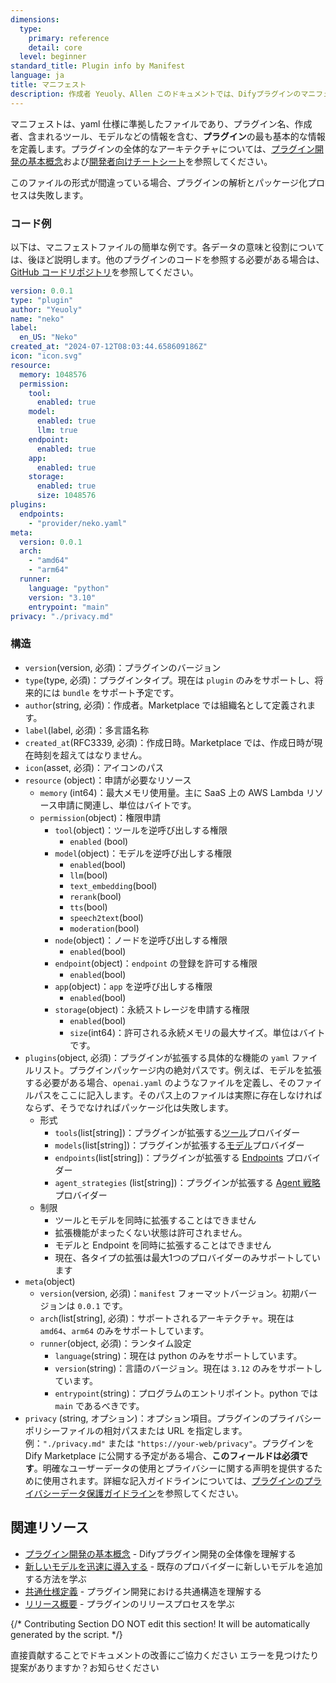 ```yaml
---
dimensions:
  type:
    primary: reference
    detail: core
  level: beginner
standard_title: Plugin info by Manifest
language: ja
title: マニフェスト
description: 作成者 Yeuoly、Allen このドキュメントでは、Difyプラグインのマニフェストファイルについて詳しく説明します。これは、プラグインの基本情報を定義するYAMLファイルです。ドキュメントには、完全なコード例と詳細な構造説明が含まれており、プラグインのバージョン、タイプ、作成者、名称、リソース使用、権限申請、機能定義、ランタイムなど、各方面の設定情報を網羅しています。
---
```


マニフェストは、yaml 仕様に準拠したファイルであり、プラグイン名、作成者、含まれるツール、モデルなどの情報を含む、**プラグイン**の最も基本的な情報を定義します。プラグインの全体的なアーキテクチャについては、[プラグイン開発の基本概念](/plugin-dev-ja/0111-getting-started-dify-plugin)および[開発者向けチートシート](/plugin-dev-ja/0131-cheatsheet)を参照してください。

このファイルの形式が間違っている場合、プラグインの解析とパッケージ化プロセスは失敗します。

### コード例

以下は、マニフェストファイルの簡単な例です。各データの意味と役割については、後ほど説明します。他のプラグインのコードを参照する必要がある場合は、[GitHub コードリポジトリ](https://github.com/langgenius/dify-official-plugins/blob/main/tools/google/manifest.yaml)を参照してください。

```yaml
version: 0.0.1
type: "plugin"
author: "Yeuoly"
name: "neko"
label:
  en_US: "Neko"
created_at: "2024-07-12T08:03:44.658609186Z"
icon: "icon.svg"
resource:
  memory: 1048576
  permission:
    tool:
      enabled: true
    model:
      enabled: true
      llm: true
    endpoint:
      enabled: true
    app:
      enabled: true
    storage: 
      enabled: true
      size: 1048576
plugins:
  endpoints:
    - "provider/neko.yaml"
meta:
  version: 0.0.1
  arch:
    - "amd64"
    - "arm64"
  runner:
    language: "python"
    version: "3.10"
    entrypoint: "main"
privacy: "./privacy.md"
```

### 構造

* `version`(version, 必須)：プラグインのバージョン
* `type`(type, 必須)：プラグインタイプ。現在は `plugin` のみをサポートし、将来的には `bundle` をサポート予定です。
* `author`(string, 必須)：作成者。Marketplace では組織名として定義されます。
* `label`(label, 必須)：多言語名称
* `created_at`(RFC3339, 必須)：作成日時。Marketplace では、作成日時が現在時刻を超えてはなりません。
* `icon`(asset, 必須)：アイコンのパス
* `resource` (object)：申請が必要なリソース
  * `memory` (int64)：最大メモリ使用量。主に SaaS 上の AWS Lambda リソース申請に関連し、単位はバイトです。
  * `permission`(object)：権限申請
    * `tool`(object)：ツールを逆呼び出しする権限
      * `enabled` (bool)
    * `model`(object)：モデルを逆呼び出しする権限
      * `enabled`(bool)
      * `llm`(bool)
      * `text_embedding`(bool)
      * `rerank`(bool)
      * `tts`(bool)
      * `speech2text`(bool)
      * `moderation`(bool)
    * `node`(object)：ノードを逆呼び出しする権限
      * `enabled`(bool)
    * `endpoint`(object)：`endpoint` の登録を許可する権限
      * `enabled`(bool)
    * `app`(object)：`app` を逆呼び出しする権限
      * `enabled`(bool)
    * `storage`(object)：永続ストレージを申請する権限
      * `enabled`(bool)
      * `size`(int64)：許可される永続メモリの最大サイズ。単位はバイトです。
* `plugins`(object, 必須)：プラグインが拡張する具体的な機能の `yaml` ファイルリスト。プラグインパッケージ内の絶対パスです。例えば、モデルを拡張する必要がある場合、`openai.yaml` のようなファイルを定義し、そのファイルパスをここに記入します。そのパス上のファイルは実際に存在しなければならず、そうでなければパッケージ化は失敗します。
  * 形式
    * `tools`(list\[string])：プラグインが拡張する[ツール](/plugin-dev-ja/0222-tool-plugin)プロバイダー
    * `models`(list\[string])：プラグインが拡張する[モデル](/plugin-dev-ja/0131-model-plugin-introduction.ja)プロバイダー
    * `endpoints`(list\[string])：プラグインが拡張する [Endpoints](/plugin-dev-ja/0432-endpoint) プロバイダー
    * `agent_strategies` (list\[string])：プラグインが拡張する [Agent 戦略](/plugin-dev-ja/9433-agent-strategy-plugin)プロバイダー
  * 制限
    * ツールとモデルを同時に拡張することはできません
    * 拡張機能がまったくない状態は許可されません。
    * モデルと Endpoint を同時に拡張することはできません
    * 現在、各タイプの拡張は最大1つのプロバイダーのみサポートしています
* `meta`(object)
  * `version`(version, 必須)：`manifest` フォーマットバージョン。初期バージョンは `0.0.1` です。
  * `arch`(list\[string], 必須)：サポートされるアーキテクチャ。現在は `amd64`、`arm64` のみをサポートしています。
  * `runner`(object, 必須)：ランタイム設定
    * `language`(string)：現在は python のみをサポートしています。
    * `version`(string)：言語のバージョン。現在は `3.12` のみをサポートしています。
    * `entrypoint`(string)：プログラムのエントリポイント。python では `main` であるべきです。
* `privacy` (string, オプション)：オプション項目。プラグインのプライバシーポリシーファイルの相対パスまたは URL を指定します。例：`"./privacy.md"` または `"https://your-web/privacy"`。プラグインを Dify Marketplace に公開する予定がある場合、**このフィールドは必須です**。明確なユーザーデータの使用とプライバシーに関する声明を提供するために使用されます。詳細な記入ガイドラインについては、[プラグインのプライバシーデータ保護ガイドライン](/plugin-dev-ja/0312-privacy-protection-guidelines)を参照してください。

## 関連リソース

- [プラグイン開発の基本概念](/plugin-dev-ja/0111-getting-started-dify-plugin) - Difyプラグイン開発の全体像を理解する
- [新しいモデルを迅速に導入する](/plugin-dev-ja/0211-getting-started-new-model) - 既存のプロバイダーに新しいモデルを追加する方法を学ぶ
- [共通仕様定義](/plugin-dev-ja/0411-general-specifications) - プラグイン開発における共通構造を理解する
- [リリース概要](/plugin-dev-ja/0321-release-overview) - プラグインのリリースプロセスを学ぶ

{/*
Contributing Section
DO NOT edit this section!
It will be automatically generated by the script.
*/}

<CardGroup cols="2">
    <Card
        title="このページを編集する"
        icon="pen-to-square"
        href="https://github.com/langgenius/dify-docs-mintlify/edit/main/plugin-dev-ja/0411-plugin-info-by-manifest.mdx"
    >
        直接貢献することでドキュメントの改善にご協力ください
    </Card>
    <Card
        title="問題を報告する"
        icon="github"
        href="https://github.com/langgenius/dify-docs-mintlify/issues/new?title=ドキュメントの問題%3A%20plugin-info-by-manif&body=%23%23%20問題の説明%0A%3C%21--%20発見した問題について簡単に説明してください%20--%3E%0A%0A%23%23%20ページリンク%0Ahttps%3A%2F%2Fgithub.com%2Flanggenius%2Fdify-docs-mintlify%2Fblob%2Fmain%2Fplugin-dev-ja%2F0411-plugin-info-by-manifest.mdx%0A%0A%23%23%20提案される変更%0A%3C%21--%20特定の変更案がある場合は、ここで説明してください%20--%3E%0A%0A%3C%21--%20ドキュメントの品質向上にご協力いただきありがとうございます！%20--%3E"
    >
        エラーを見つけたり提案がありますか？お知らせください
    </Card>
</CardGroup>

